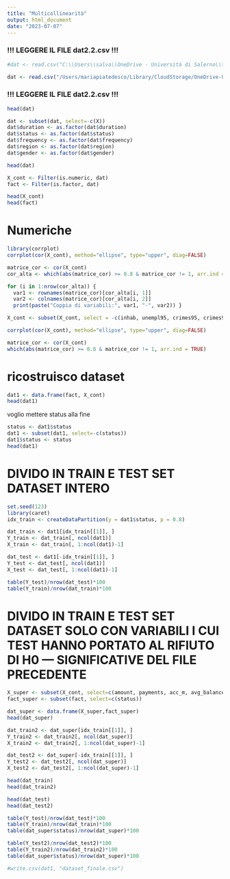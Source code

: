 ```yaml
---
title: "Multicollinearità"
output: html_document
date: "2023-07-07"
---
```



### !!! LEGGERE IL FILE dat2.2.csv !!!

```r
#dat <- read.csv("C:\\Users\\salva\\OneDrive - Università di Salerno\\tesi\\DATI VERSIONE 2\\dat2.2.csv")
```

```r
dat <- read.csv("/Users/mariapiatedesco/Library/CloudStorage/OneDrive-UniversitàdiSalerno/tesi/DATI VERSIONE 2/dat2.2.csv")
```

### !!! LEGGERE IL FILE dat2.2.csv !!!




```r
head(dat)
```

```r
dat <- subset(dat, select=-c(X))
dat$duration <- as.factor(dat$duration)
dat$status <- as.factor(dat$status)
dat$frequency <- as.factor(dat$frequency)
dat$region <- as.factor(dat$region)
dat$gender <- as.factor(dat$gender)

head(dat)
```

```r
X_cont <- Filter(is.numeric, dat)
fact <- Filter(is.factor, dat)

head(X_cont)
head(fact)
```


# Numeriche

```r
library(corrplot)
corrplot(cor(X_cont), method="ellipse", type="upper", diag=FALSE)
```

```r
matrice_cor <- cor(X_cont)
cor_alta <- which(abs(matrice_cor) >= 0.8 & matrice_cor != 1, arr.ind = TRUE)
```

```r
for (i in 1:nrow(cor_alta)) {
  var1 <- rownames(matrice_cor)[cor_alta[i, 1]]
  var2 <- colnames(matrice_cor)[cor_alta[i, 2]]
  print(paste("Coppia di variabili:", var1, "-", var2)) }
```

```r
X_cont <- subset(X_cont, select = -c(inhab, unempl95, crimes95, crimes96))
```

```r
corrplot(cor(X_cont), method="ellipse", type="upper", diag=FALSE)
```

```r
matrice_cor <- cor(X_cont)
which(abs(matrice_cor) >= 0.8 & matrice_cor != 1, arr.ind = TRUE)
```


# ricostruisco dataset

```r
dat1 <- data.frame(fact, X_cont)
head(dat1)
```

voglio mettere status alla fine

```r
status <- dat1$status
dat1 <- subset(dat1, select=-c(status))
dat1$status <- status
head(dat1)
```



# DIVIDO IN TRAIN E TEST SET DATASET INTERO 

```r
set.seed(123)
library(caret)
idx_train <- createDataPartition(y = dat1$status, p = 0.8)
```

```r
dat_train <- dat1[idx_train[[1]], ]
Y_train <- dat_train[, ncol(dat1)]
X_train <- dat_train[, 1:ncol(dat1)-1]

dat_test <- dat1[-idx_train[[1]], ]
Y_test <- dat_test[, ncol(dat1)]
X_test <- dat_test[, 1:ncol(dat1)-1]
```

```r
table(Y_test)/nrow(dat_test)*100
table(Y_train)/nrow(dat_train)*100
```



# DIVIDO IN TRAIN E TEST SET DATASET SOLO CON VARIABILI I CUI TEST HANNO PORTATO AL RIFIUTO DI H0 --- SIGNIFICATIVE DEL FILE PRECEDENTE

```r
X_super <- subset(X_cont, select=c(amount, payments, acc_m, avg_balance, avg_amtC, avg_amtW, remittance, cash_c, cash_w))
fact_super <- subset(fact, select=c(status))
```

```r
dat_super <- data.frame(X_super,fact_super)
head(dat_super)
```

```r
dat_train2 <- dat_super[idx_train[[1]], ]
Y_train2 <- dat_train2[, ncol(dat_super)]
X_train2 <- dat_train2[, 1:ncol(dat_super)-1]

dat_test2 <- dat_super[-idx_train[[1]], ]
Y_test2 <- dat_test2[, ncol(dat_super)]
X_test2 <- dat_test2[, 1:ncol(dat_super)-1]

head(dat_train)
head(dat_train2)

head(dat_test)
head(dat_test2)
```

```r
table(Y_test)/nrow(dat_test)*100
table(Y_train)/nrow(dat_train)*100
table(dat_super$status)/nrow(dat_super)*100

table(Y_test2)/nrow(dat_test2)*100
table(Y_train2)/nrow(dat_train2)*100
table(dat_super$status)/nrow(dat_super)*100
```


```r
#write.csv(dat1, "dataset_finale.csv")
```




